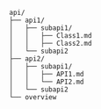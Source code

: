 ```
api/
├── api1/
│   ├── subapi1/
│   │   ├── Class1.md
│   │   ├── Class2.md
│   └── subapi2
├── api2/
│   ├── subapi1/
│   │   ├── API1.md
│   │   └── API2.md
│   └── subapi2
└── overview
```